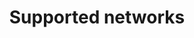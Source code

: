 ---
title: 'Supported networks'
description: 'Learn about the different networks supported by our platform.'
icon: 'web-awesome'
---